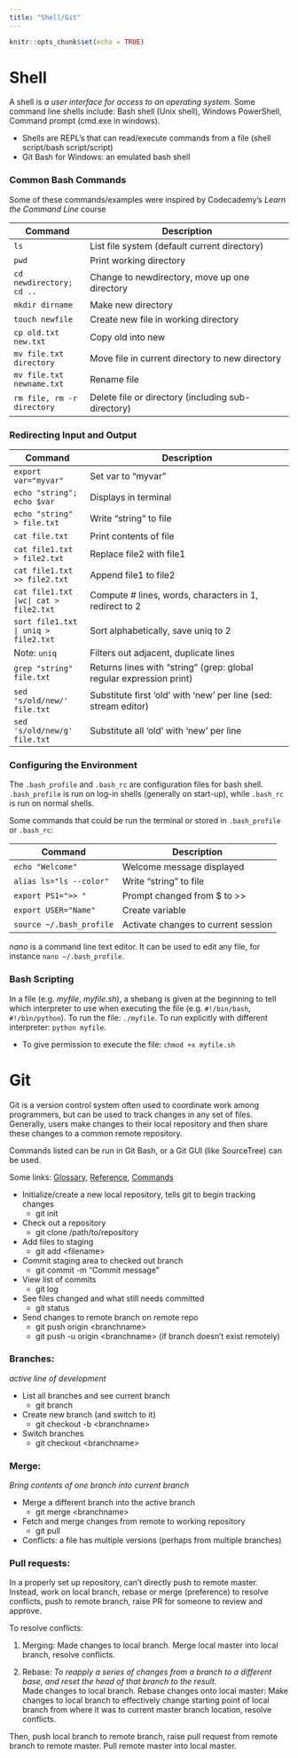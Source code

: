 ---
title: "Shell/Git"
---

```{r setup, include=FALSE}
knitr::opts_chunk$set(echo = TRUE)
```

# Shell
A shell is *a user interface for access to an operating system*.  Some command line shells include: Bash shell (Unix shell), Windows PowerShell, Command prompt (cmd.exe in windows).  

* Shells are REPL's that can  read/execute commands from a file (shell script/bash script/script)
* Git Bash for Windows: an emulated bash shell

### Common Bash Commands {-}
Some of these commands/examples were inspired by Codecademy's *Learn the Command Line* course 

| Command           | Description                                    |
|------------------|------------------------------------------------|
| `ls`     | List file system (default current directory)              |
| `pwd`      | Print working directory  |
| `cd newdirectory;  cd ..`     | Change to newdirectory, move up one directory |
| `mkdir dirname` | Make new directory          |
|`touch newfile` | Create new file in working directory |
|`cp old.txt new.txt` | Copy old into new|
| `mv file.txt directory` | Move file in current directory to new directory|
|`mv file.txt newname.txt` | Rename file|
|`rm file, rm -r directory`| Delete file or directory (including sub-directory)|

### Redirecting Input and Output {-}

| Command           | Description                                    |
|------------------|------------------------------------------------|
| `export var="myvar"`         | Set var to "myvar" |
| `echo "string"; echo $var`     | Displays in terminal              |
| `echo "string" > file.txt`      | Write "string" to file  |
| `cat file.txt`     | Print contents of file |
| `cat file1.txt > file2.txt` | Replace file2 with file1          |
|`cat file1.txt >> file2.txt` | Append file1 to file2 |
|`cat file1.txt |wc| cat > file2.txt` | Compute # lines, words, characters in 1, redirect to 2|
| `sort file1.txt | uniq > file2.txt` | Sort alphabetically, save uniq to 2|
|Note: `uniq` | Filters out adjacent, duplicate lines|
|`grep "string" file.txt` | Returns lines with "string" (grep: global regular expression print)|
|`sed 's/old/new/' file.txt`| Substitute first 'old' with 'new' per line (sed: stream editor)|
|`sed 's/old/new/g' file.txt`| Substitute all 'old' with 'new' per line|

### Configuring the Environment {-}
The `.bash_profile` and `.bash_rc` are configuration files for bash shell.  `.bash_profile` is run on log-in shells (generally on start-up), while `.bash_rc` is run on normal shells.  

Some commands that could be run the terminal or stored in `.bash_profile` or `.bash_rc`:

| Command           | Description                                    |
|------------------|------------------------------------------------|
| `echo "Welcome"`     | Welcome message displayed             |
| `alias ls="ls --color"`      | Write "string" to file  |
| `export PS1=">> "`     | Prompt changed from $ to >> |
| `export USER="Name"` | Create variable          |
| `source ~/.bash_profile` | Activate changes to current session |


*nano* is a command line text editor.  It can be used to edit any file, for instance `nano ~/.bash_profile`.  


### Bash Scripting {-}
In a file (e.g. *myfile*, *myfile.sh*), a shebang is given at the beginning to tell which interpreter to use when executing the file (e.g. `#!/bin/bash`, `#!/bin/python`).  To run the file: `./myfile`.  To run explicitly with different interpreter: `python myfile`.

* To give permission to execute the file: `chmod +x myfile.sh`

# Git
Git is a version control system often used to coordinate work among programmers, but can be used to track changes in any set of files.  Generally, users make changes to their local repository and then share these changes to a common remote repository.

Commands listed can be run in Git Bash, or a Git GUI (like SourceTree) can be used.

Some links: [Glossary](https://git-scm.com/docs/gitglossary), [Reference](https://git-scm.com/docs), [Commands](https://confluence.atlassian.com/bitbucketserver/basic-git-commands-776639767.html)

* Initialize/create a new local repository, tells git to begin tracking changes
  + git init
* Check out a repository
  + git clone /path/to/repository
* Add files to staging
  + git add \<filename\>
* Commit staging area to checked out branch
  + git commit -m "Commit message"
* View list of commits
  + git log
* See files changed and what still needs committed
  + git status
* Send changes to remote branch on remote repo
  + git push origin \<branchname\>
  + git push -u origin \<branchname\> (if branch doesn't exist remotely)

  
### Branches: {-}
*active line of development*

* List all branches and see current branch
  + git branch
* Create new branch (and switch to it)
  + git checkout -b \<branchname\>
* Switch branches
  + git checkout \<branchname\>
  
### Merge: {-}
*Bring contents of one branch into current branch*

* Merge a different branch into the active branch
  + git merge \<branchname\>
* Fetch and merge changes from remote to working repository
  + git pull
* Conflicts: a file has multiple versions (perhaps from multiple branches) 


### Pull requests: {-}
In a properly set up repository, can't directly push to remote master.  Instead, work on local branch, rebase or merge (preference) to resolve conflicts, push to remote branch, raise PR for someone to review and approve. 

To resolve conflicts:  

  1. Merging: 
  Made changes to local branch. Merge local master into local branch, resolve conflicts.

  2. Rebase: *To reapply a series of changes from a branch to a different base, and reset the head of that branch to the result.*  
  Made changes to local branch. Rebase changes onto local master: Make changes to local branch to effectively change starting point of local branch from where it was to current master branch location, resolve conflicts.

Then, push local branch to remote branch, raise pull request from remote branch to remote master.  Pull remote master into local master.

